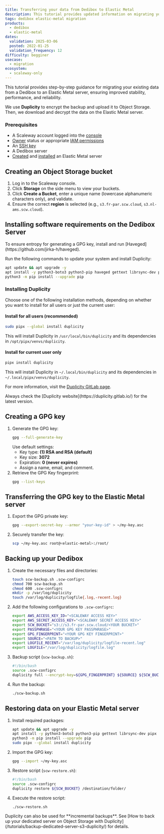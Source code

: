 ```yaml
---
title: Transferring your data from Dedibox to Elastic Metal
description: This tutorial provides updated information on migrating your existing data from a Scaleway Dedibox to an Elastic Metal server.
tags: dedibox elastic-metal migration
products:
  - dedibox
  - elastic-metal
dates:
  validation: 2025-03-06
  posted: 2022-01-25
  validation_frequency: 12
difficulty: begginer
usecase:
  - migration
ecosystem:
  - scaleway-only
---
```



This tutorial provides step-by-step guidance for migrating your existing data from a Dedibox to an Elastic Metal server, ensuring improved stability, performance, and reliability.

We use **Duplicity** to encrypt the backup and upload it to Object Storage. Then, we download and decrypt the data on the Elastic Metal server.

<Requirements />

### Prerequisites
- A Scaleway account logged into the [console](https://console.scaleway.com)
- [Owner](/iam/concepts/#owner) status or appropriate [IAM permissions](/iam/concepts/#permission)
- An [SSH key](/organizations-and-projects/how-to/create-ssh-key/)
- A Dedibox server
- [Created](/elastic-metal/how-to/create-server/) and [installed](/elastic-metal/how-to/install-server/) an Elastic Metal server

## Creating an Object Storage bucket

1. Log in to the Scaleway console.
2. Click **Storage** on the side menu to view your buckets.
3. Click **Create a Bucket**, enter a unique name (lowercase alphanumeric characters only), and validate.
4. Ensure the correct **region** is selected (e.g., `s3.fr-par.scw.cloud`, `s3.nl-ams.scw.cloud`).

## Installing software requirements on the Dedibox Server

<Message type="note">
  To ensure entropy for generating a GPG key, install and run [Haveged](https://github.com/jirka-h/haveged).
</Message>

Run the following commands to update your system and install Duplicity:

```sh
apt update && apt upgrade -y
apt install -y python3-boto3 python3-pip haveged gettext librsync-dev pipx
python3 -m pip install --upgrade pip
```

### Installing Duplicity

Choose one of the following installation methods, depending on whether you want to install for all users or just the current user:

#### Install for all users (recommended)
```sh
sudo pipx --global install duplicity
```
This will install Duplicity in `/usr/local/bin/duplicity` and its dependencies in `/opt/pipx/venvs/duplicity`.

#### Install for current user only
```sh
pipx install duplicity
```
This will install Duplicity in `~/.local/bin/duplicity` and its dependencies in `~/.local/pipx/venvs/duplicity`.

For more information, visit the [Duplicity GitLab page](https://gitlab.com/duplicity/duplicity).

<Message type="tip">
  Always check the [Duplicity website](https://duplicity.gitlab.io/) for the latest version.
</Message>

## Creating a GPG key

1. Generate the GPG key:
    ```sh
    gpg --full-generate-key
    ```
    Use default settings:
    - Key type: **(1) RSA and RSA (default)**
    - Key size: **3072**
    - Expiration: **0 (never expires)**
    - Assign a name, email, and comment.
2. Retrieve the GPG Key fingerprint:
    ```sh
    gpg --list-keys
    ```

## Transferring the GPG key to the Elastic Metal server

1. Export the GPG private key:
    ```sh
    gpg --export-secret-key --armor "your-key-id" > ~/my-key.asc
    ```
2. Securely transfer the key:
    ```sh
    scp ~/my-key.asc root@<elastic-metal>:/root/
    ```

## Backing up your Dedibox

1. Create the necessary files and directories:
    ```sh
    touch scw-backup.sh .scw-configrc
    chmod 700 scw-backup.sh
    chmod 600 .scw-configrc
    mkdir -p /var/log/duplicity
    touch /var/log/duplicity/logfile{.log,-recent.log}
    ```
2. Add the following configurations to `.scw-configrc`:
    ```sh
    export AWS_ACCESS_KEY_ID="<SCALEWAY ACCESS KEY>"
    export AWS_SECRET_ACCESS_KEY="<SCALEWAY SECRET ACCESS KEY>"
    export SCW_BUCKET="s3://s3.fr-par.scw.cloud/<YOUR BUCKET>"
    export PASSPHRASE="<YOUR GPG KEY PASSPHRASE>"
    export GPG_FINGERPRINT="<YOUR GPG KEY FINGERPRINT>"
    export SOURCE="<PATH TO BACKUP>"
    export LOGFILE_RECENT="/var/log/duplicity/logfile-recent.log"
    export LOGFILE="/var/log/duplicity/logfile.log"
    ```
3. Backup script (`scw-backup.sh`):
    ```sh
    #!/bin/bash
    source .scw-configrc
    duplicity full --encrypt-key=${GPG_FINGERPRINT} ${SOURCE} ${SCW_BUCKET}
    ```
4. Run the backup:
    ```sh
    ./scw-backup.sh
    ```

## Restoring data on your Elastic Metal server

1. Install required packages:
    ```sh
    apt update && apt upgrade -y
    apt install -y python3-boto3 python3-pip gettext librsync-dev pipx
    python3 -m pip install --upgrade pip
    sudo pipx --global install duplicity
    ```
2. Import the GPG key:
    ```sh
    gpg --import ~/my-key.asc
    ```
3. Restore script (`scw-restore.sh`):
    ```sh
    #!/bin/bash
    source .scw-configrc
    duplicity restore ${SCW_BUCKET} /destination/folder/
    ```
4. Execute the restore script:
    ```sh
    ./scw-restore.sh
    ```

<Message type="tip">
  Duplicity can also be used for **incremental backups**. See [How to back up your dedicated server on Object Storage with Duplicity](/tutorials/backup-dedicated-server-s3-duplicity/) for details.
</Message>
